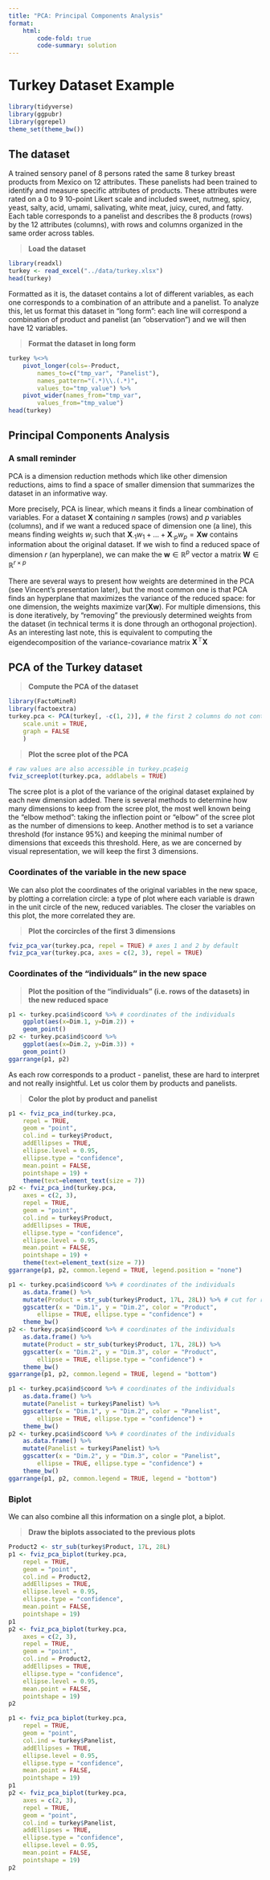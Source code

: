 ```yaml
---
title: "PCA: Principal Components Analysis"
format:
    html:
        code-fold: true
        code-summary: solution
---
```


# Turkey Dataset Example

```r
library(tidyverse)
library(ggpubr)
library(ggrepel)
theme_set(theme_bw())
```

## The dataset

A trained sensory panel of 8 persons rated the same 8 turkey breast products
from Mexico on 12 attributes. These panelists had been trained to identify and
measure specific attributes of products. These attributes were rated on a 0 to 9
10-point Likert scale and included sweet, nutmeg, spicy, yeast, salty, acid,
umami, salivating, white meat, juicy, cured, and fatty. Each table corresponds
to a panelist and describes the 8 products (rows) by the 12 attributes
(columns), with rows and columns organized in the same order across tables.

> **Load the dataset**

```r
library(readxl)
turkey <- read_excel("../data/turkey.xlsx")
head(turkey)
```

Formatted as it is, the dataset contains a lot of different variables, as each
one corresponds to a combination of an attribute and a panelist. To analyze
this, let us format this dataset in "long form": each line will correspond a
combination of product and panelist (an "observation") and we will then have 12
variables.

> **Format the dataset in long form**

```r
turkey %<>%
    pivot_longer(cols=-Product,
        names_to=c("tmp_var", "Panelist"),
        names_pattern="(.*)\\.(.*)",
        values_to="tmp_value") %>%
    pivot_wider(names_from="tmp_var",
        values_from="tmp_value")
head(turkey)
```

## Principal Components Analysis

### A small reminder

PCA is a dimension reduction methods which like other dimension reductions, aims
to find a space of smaller dimension that summarizes the dataset in an
informative way. 

More precisely, PCA is linear, which means it finds a linear combination of
variables. For a dataset $\mathbf{X}$ containing $n$ samples (rows) and $p$
variables (columns), and if we want a reduced space of dimension one (a line),
this means finding weights $w_i$ such that $\mathbf{X}_{\cdot 1} w_1 + \ldots +
\mathbf{X}_{\cdot p}w_p = \mathbf{Xw}$ contains information about the original
dataset. If we wish to find a reduced space of dimension $r$ (an hyperplane), we
can make the $\mathbf{w}\in\mathbb{R}^p$ vector a matrix
$\mathbf{W}\in\mathbb{R}^{r\times p}$

There are several ways to present how weights are determined in the PCA (see
Vincent's presentation later), but the most common one is that PCA finds an
hyperplane that maximizes the variance of the reduced space: for one dimension,
the weights maximize $\mathrm{var}(\mathbf{Xw})$. For multiple dimensions, this
is done iteratively, by "removing" the previously determined weights from the
dataset (in technical terms it is done through an orthogonal projection). As an
interesting last note, this is equivalent to computing the eigendecomposition of
the variance-covariance matrix $\mathbf{X}^\top\mathbf{X}$

## PCA of the Turkey dataset

> **Compute the PCA of the dataset**

```r
library(FactoMineR)
library(factoextra)
turkey.pca <- PCA(turkey[, -c(1, 2)], # the first 2 columns do not contain numerical data
    scale.unit = TRUE,
    graph = FALSE
    ) 
```

> **Plot the scree plot of the PCA**

```r
# raw values are also accessible in turkey.pca$eig
fviz_screeplot(turkey.pca, addlabels = TRUE)
```

The scree plot is a plot of the variance of the original dataset explained by
each new dimension added. There is several methods to determine how many
dimensions to keep from the scree plot, the most well known being the "elbow
method": taking the inflection point or "elbow" of the scree plot as the number
of dimensions to keep. Another method is to set a variance threshold (for
instance 95%) and keeping the minimal number of dimensions that exceeds this
threshold. Here, as we are concerned by visual representation, we will keep the
first 3 dimensions.

### Coordinates of the variable in the new space

We can also plot the coordinates of the original variables in the new space, by
plotting a correlation circle: a type of plot where each variable is drawn in
the unit circle of the new, reduced variables. The closer the variables on this
plot, the more correlated they are.

> **Plot the corcircles of the first 3 dimensions**

```r
fviz_pca_var(turkey.pca, repel = TRUE) # axes 1 and 2 by default
fviz_pca_var(turkey.pca, axes = c(2, 3), repel = TRUE)
```

### Coordinates of the "individuals" in the new space

> **Plot the position of the "individuals" (i.e. rows of the datasets) in the new reduced space**

```r
p1 <- turkey.pca$ind$coord %>% # coordinates of the individuals
    ggplot(aes(x=Dim.1, y=Dim.2)) +
    geom_point()
p2 <- turkey.pca$ind$coord %>%
    ggplot(aes(x=Dim.2, y=Dim.3)) +
    geom_point()
ggarrange(p1, p2)
```

As each row corresponds to a product - panelist, these are hard to interpret and not really insightful.
Let us color them by products and panelists.

> **Color the plot by product and panelist**

```r
p1 <- fviz_pca_ind(turkey.pca,
    repel = TRUE,
    geom = "point",
    col.ind = turkey$Product,
    addEllipses = TRUE,
    ellipse.level = 0.95,
    ellipse.type = "confidence",
    mean.point = FALSE,
    pointshape = 19) +
    theme(text=element_text(size = 7))
p2 <- fviz_pca_ind(turkey.pca, 
    axes = c(2, 3),
    repel = TRUE,
    geom = "point",
    col.ind = turkey$Product,
    addEllipses = TRUE, 
    ellipse.type = "confidence",
    ellipse.level = 0.95,
    mean.point = FALSE,
    pointshape = 19) +
    theme(text=element_text(size = 7))
ggarrange(p1, p2, common.legend = TRUE, legend.position = "none")
```

```r
p1 <- turkey.pca$ind$coord %>% # coordinates of the individuals
    as.data.frame() %>%
    mutate(Product = str_sub(turkey$Product, 17L, 28L)) %>% # cut for representation
    ggscatter(x = "Dim.1", y = "Dim.2", color = "Product",
        ellipse = TRUE, ellipse.type = "confidence") +
    theme_bw()
p2 <- turkey.pca$ind$coord %>% # coordinates of the individuals
    as.data.frame() %>%
    mutate(Product = str_sub(turkey$Product, 17L, 28L)) %>%
    ggscatter(x = "Dim.2", y = "Dim.3", color = "Product",
        ellipse = TRUE, ellipse.type = "confidence") +
    theme_bw()
ggarrange(p1, p2, common.legend = TRUE, legend = "bottom")
```

```r
p1 <- turkey.pca$ind$coord %>% # coordinates of the individuals
    as.data.frame() %>%
    mutate(Panelist = turkey$Panelist) %>%
    ggscatter(x = "Dim.1", y = "Dim.2", color = "Panelist",
        ellipse = TRUE, ellipse.type = "confidence") +
    theme_bw()
p2 <- turkey.pca$ind$coord %>% # coordinates of the individuals
    as.data.frame() %>%
    mutate(Panelist = turkey$Panelist) %>%
    ggscatter(x = "Dim.2", y = "Dim.3", color = "Panelist",
        ellipse = TRUE, ellipse.type = "confidence") +
    theme_bw()
ggarrange(p1, p2, common.legend = TRUE, legend = "bottom")
```

### Biplot

We can also combine all this information on a single plot, a biplot.

> **Draw the biplots associated to the previous plots**

```r
Product2 <- str_sub(turkey$Product, 17L, 28L)
p1 <- fviz_pca_biplot(turkey.pca,
    repel = TRUE,
    geom = "point",
    col.ind = Product2,
    addEllipses = TRUE,
    ellipse.level = 0.95,
    ellipse.type = "confidence",
    mean.point = FALSE,
    pointshape = 19)
p1
p2 <- fviz_pca_biplot(turkey.pca, 
    axes = c(2, 3),
    repel = TRUE,
    geom = "point",
    col.ind = Product2,
    addEllipses = TRUE, 
    ellipse.type = "confidence",
    ellipse.level = 0.95,
    mean.point = FALSE,
    pointshape = 19)
p2
```

```r
p1 <- fviz_pca_biplot(turkey.pca,
    repel = TRUE,
    geom = "point",
    col.ind = turkey$Panelist,
    addEllipses = TRUE,
    ellipse.level = 0.95,
    ellipse.type = "confidence",
    mean.point = FALSE,
    pointshape = 19)
p1
p2 <- fviz_pca_biplot(turkey.pca, 
    axes = c(2, 3),
    repel = TRUE,
    geom = "point",
    col.ind = turkey$Panelist,
    addEllipses = TRUE, 
    ellipse.type = "confidence",
    ellipse.level = 0.95,
    mean.point = FALSE,
    pointshape = 19)
p2
```